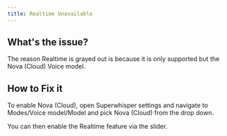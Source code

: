 ```yaml
---
title: Realtime Unavailable 
---
```


## What's the issue?

The reason Realtime is grayed out is because it is only supported but the Nova (Cloud) Voice model.

## How to Fix it

To enable Nova (Cloud), open Superwhisper settings and navigate to Modes/Voice model/Model and pick Nova (Cloud) from the drop down.


You can then enable the Realtime feature via the slider. 

